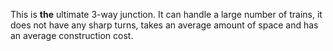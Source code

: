 This is '''the''' ultimate 3-way junction. It can handle a large number of trains, it does not have any sharp turns, takes an average amount of space and has an average construction cost.